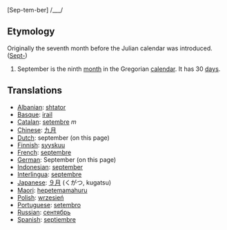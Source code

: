 [Sep-tem-ber] /___/

==Etymology==
Originally the seventh month before the Julian calendar was introduced. ([[Sept-]])

#September is the ninth [[month]] in the Gregorian [[calendar]]. It has 30 [[day]]s.

==Translations==
*[[Albanian]]: [[shtator]]
*[[Basque]]: [[irail]]
*[[Catalan]]: [[setembre]] ''m''
*[[Chinese]]: [[九月]]
*[[Dutch]]: september (on this page)
*[[Finnish]]: [[syyskuu]]
*[[French]]: [[septembre]]
*[[German]]: September (on this page)
*[[Indonesian]]: [[september]]
*[[Interlingua]]: [[septembre]]
*[[Japanese]]: [[９月]] (くがつ, kugatsu)
*[[Maori]]: [[hepetemamahuru]]
*[[Polish]]: [[wrzesień]]
*[[Portuguese]]: [[setembro]]
*[[Russian]]: [[сентябрь]]
*[[Spanish]]: [[septiembre]]